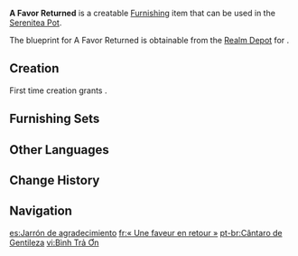 {{Furnishing Infobox
|id             = 363208
|image          = Item A Favor Returned.png
|category       = Ornaments
|subcategory    = Potted Plant
|quality        = 3
|adeptal_energy = 60
|load           = 169
|reduced_load   = 127
|description    = This flower vase has a fairly unique make that is far beyond your average porcelain vessel, but there is still some gap between this and a masterwork of any kind. It is not hard to guess that it was made by the hardworking artisans.<br>If one were to trace the origins of this vase, one would find that its maker was an orphan who was only able to make it into adulthood thanks to the [[Yashiro Commission]]'s aid. She was taken in by the very same artisan family who had received the Commission's help, and she had already become a fine craftswoman in her own right by the time she was a youth.
|mention        = Yashiro Commission
|blueprint      = Realm Depot
}}
'''A Favor Returned''' is a creatable [[Furnishing]] item that can be used in the [[Serenitea Pot]].

The blueprint for A Favor Returned is obtainable from the [[Realm Depot]] for {{Item|Realm Currency|24|x=160}}.

==Creation==
First time creation grants {{Item|Trust|24|x=60}}.
{{Recipe
|type = Creation
|time = 14h
|White Iron Chunk = 8
|sort = White Iron Chunk
}}

==Furnishing Sets==
{{Craft Usage|type=Furnishing Set}}

==Other Languages==
{{Other Languages
|en      = A Favor Returned
|zhs     = 「恩返之盏」
|zhs_rm  = "Ēnfǎn zhī Zhǎn"
|zht     = 「恩返之盞」
|zht_rm  = "Ēnfǎn zhī Zhǎn"
|zh_tl   = 
|ja      = 「恩返しの花瓶」
|ja_rm   = "Ongaeshi no Kabin"
|ja_tl   = 
|ko      = 「보답하는 잔」
|ko_tl   = "Repaying Cup"
|es      = Jarrón de agradecimiento
|es_tl   = Vase of Gratitude
|fr      = «&nbsp;Une faveur en retour&nbsp;»
|fr_tl   = "A Favor Returned"
|ru      = Встречная услуга
|ru_tl   = Returned Favor
|th      = "แจกันสนองคุณ"
|th_rm   = "Chaekan Sonong Khun"
|th_tl   = "A Vase to Repay Kindness"
|vi      = Bình Trả Ơn
|vi_tl   = 
|de      = „Rückzahlung“
|de_tl   = "Back Payment"
|id      = Utang Budi yang Terbalas
|id_tl   = A Favor Returned
|pt      = Cântaro de Gentileza
|pt_tl   = 
|tr      = Minnettarlık Simgesi
|tr_tl   = 
|it      = Favore ricambiato
|it_tl   = 
}}

==Change History==
{{Change History|2.2}}

==Navigation==
{{Furnishing Navbox|interior}}

[[es:Jarrón de agradecimiento]]
[[fr:« Une faveur en retour »]]
[[pt-br:Cântaro de Gentileza]]
[[vi:Bình Trả Ơn]]